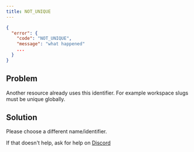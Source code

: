 ```yaml
---
title: NOT_UNIQUE
---
```


```json JSON response
{
  "error": {
    "code": "NOT_UNIQUE",
    "message": "what happened"
    ...
  }
}
```

## Problem

Another resource already uses this identifier. For example workspace slugs must be unique globally.

## Solution

Please choose a different name/identifier.

If that doesn't help, ask for help on [Discord](https://unkey.dev/discord)
